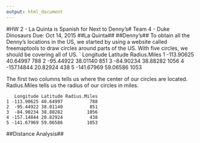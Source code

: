 ```yaml
---
output: html_document
---
```


#HW 2 - La Quinta is Spanish for Next to Denny's#
Team 4 - Duke Dinosaurs \newline
Due: Oct 14, 2015 \newline
##La Quinta##
##Denny's##
To obtain all the Denny's locations in the US, we started by using a website called freemaptools to draw circles around parts of the US. With five circles, we should be covering all of US.
`   Longitude Latitude Radius.Miles
1 -113.90625 40.64997          788
2  -95.44922 38.01140          851
3  -84.90234 38.88282         1056
4 -157.14844 20.82924          438
5 -141.67969 59.06586         1053
  
The first two columns tells us where the center of our circles are located. Radius.Miles tells us the radius of our circles in miles.
```
   Longitude Latitude Radius.Miles
1 -113.90625 40.64997          788
2  -95.44922 38.01140          851
3  -84.90234 38.88282         1056
4 -157.14844 20.82924          438
5 -141.67969 59.06586         1053
```

##Distance Analysis##
